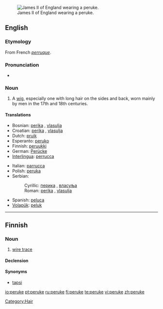 [[Image:James_II_of_England.jpg|thumb|right|James II of England wearing a peruke.]]
==English==

===Etymology===
From French ''[[perruque]]''.

===Pronunciation===
* {{IPA|/pəˈru:k/}}

===Noun===
{{en-noun}}

# A [[wig]], especially one with long hair on the sides and back, worn mainly by men in the 17th and 18th centuries.

====Translations====
{{trans-top|wig}}
* Bosnian: [[perika]] {{f}}, [[vlasulja]] {{f}}
* Croatian: [[perika]] {{f}}, [[vlasulja]] {{f}}
* Dutch: [[pruik]]
* Esperanto: [[peruko]]
* Finnish: [[peruukki]]
* German: [[Perücke]] {{f}}
* [[Interlingua]]: [[perrucca]]
{{trans-mid}}
* Italian: [[parrucca]]
* Polish: [[peruka]]
* Serbian:
*: Cyrillic: [[перика]] {{f}}, [[власуља]] {{f}}
*: Roman: [[perika]] {{f}}, [[vlasulja]] {{f}}
* Spanish: [[peluca]]
* [[Volapük]]: [[peluk]]
{{trans-bottom}}

[[Category:Hair]]

----

==Finnish==

===Noun===
{{infl|fi|noun}}

# {{fishing|lang=fi}} [[wire trace]]

====Declension====
{{fi-decl-hame|peru|k|kk}}

====Synonyms====
* [[tapsi]]

[[io:peruke]]
[[pt:peruke]]
[[ru:peruke]]
[[fi:peruke]]
[[te:peruke]]
[[vi:peruke]]
[[zh:peruke]]